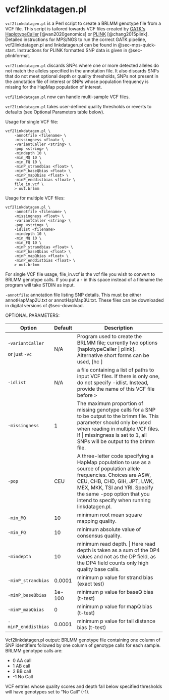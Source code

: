 # vcf2linkdatagen.pl {#sec-vcf2linkdatagenpl}

`vcf2linkdatagen.pl` is a Perl script to create a BRLMM
genotype file from a VCF file. This
script is tailored towards VCF files created by
[GATK\'s HaplotypeCaller](https://gatk.broadinstitute.org/) [@van2020genomics] 
or 
[PLINK](https://www.cog-genomics.org/plink/) [@chang2015plink]. 
Detailed
instructions for MPS/NGS to run the correct GATK pipeline, vcf2linkdatagen.pl and
linkdatagen.pl can be found in @sec-mps-quick-start.
Instructions for PLINK formatted SNP data is given in @sec-plinkformat.

`vcf2linkdatagen.pl` discards SNPs where one or more detected
alleles do not match the alleles specified in the annotation file. It also
discards SNPs that do not meet optional depth or quality thresholds, SNPs not
present in the annotation file of interest or SNPs whose population frequency
is missing for the HapMap population of interest.

`vcf2linkdatagen.pl` now can handle multi-sample VCF files.

`vcf2linkdatagen.pl` takes user-defined quality thresholds or
reverts to defaults (see Optional Parameters table below).

Usage for single VCF file:

```
vcf2linkdatagen.pl \
    -annotfile <filename> \
    -missingness <float> \
    -variantCaller <string> \
    -pop <string> \
    -mindepth 10 \
    -min_MQ 10 \
    -min_FQ 10 \
    -minP_strandbias <float> \
    -minP_baseQbias <float> \
    -minP_mapQbias <float> \
    -minP_enddistbias <float> \
    file_in.vcf \
    > out.brlmm
```

Usage for multiple VCF files:

```
vcf2linkdatagen.pl \
    -annotfile <filename> \
    -missingness <float> \
    -variantCaller <string> \
    -pop <string> \
    -idlist <filename>
    -mindepth 10 \
    -min_MQ 10 \
    -min_FQ 10 \
    -minP_strandbias <float> \
    -minP_baseQbias <float> \
    -minP_mapQbias <float> \
    -minP_enddistbias <float> \
    > out.brlmm
```

For single VCF file usage, file_in.vcf is the vcf file you
wish to convert to BRLMM genotype calls.
If you put a - in this space instead of a filename the program will take
STDIN as input.

`-annotfile`: annotation file listing SNP details. This must
be either annotHapMap2U.txt or annotHapMap3U.txt. 
These files can be downloaded in digital versions of @sec-download.

OPTIONAL PARAMETERS:

+---------------------+-------------+--------------------------------------------------------------------------------+
| **Option**          | **Default** | **Description**                                                                |
+=====================+=============+================================================================================+
| `-variantCaller`    | N/A         | Program used to create the BRLMM file; currently two                           |
|                     |             | options \[haplotypeCaller \| plink\].                                          |
|                     |             | Alternative short forms can be used, \[hc \]                                   |
| or just `-vc`       |             |                                                                                |
+---------------------+-------------+--------------------------------------------------------------------------------+
| `-idlist`           | N/A         | a file containing a list of paths to input VCF files. If                       |
|                     |             | there is only one, do not specify -idlist. Instead, provide the name of this   |
|                     |             | VCF file before \>                                                             |
+---------------------+-------------+--------------------------------------------------------------------------------+
| `-missingness`      | 1           | The maximum proportion of missing genotype calls for a                         |
|                     |             | SNP to be output to the brlmm file. This parameter should only be used when    |
|                     |             | reading in multiple VCF files. If                                             | 
|                     |             | missingness is set to 1, all SNPs will be output to the brlmm file.            |
+---------------------+-------------+--------------------------------------------------------------------------------+
| `-pop`              | CEU         | A three-letter code specifying a HapMap population to                          |
|                     |             | use as a source of population allele frequencies. Choices are ASW, CEU, CHB,   |
|                     |             | CHD, GIH, JPT, LWK, MEX, MKK, TSI and YRI. Specify the same -pop option that   |
|                     |             | you intend to specify when running linkdatagen.pl.                             |
+---------------------+-------------+--------------------------------------------------------------------------------+
| `-min_MQ`           | 10          | minimum root mean square mapping quality.                                      |
+---------------------+-------------+--------------------------------------------------------------------------------+
| `-min_FQ`           | 10          | minimum absolute value of consensus quality.                                   |
+---------------------+-------------+--------------------------------------------------------------------------------+
| `-mindepth`         | 10          | minimum read depth.                                                           | 
|                     |             | Here read depth is taken as a sum of the DP4 values and not as the DP          |
|                     |             | field, as the DP4 field counts only high quality base calls.                   |
+---------------------+-------------+--------------------------------------------------------------------------------+
| `-minP_strandbias`  | 0.0001      | minimum p value for strand bias (exact test)                                   |
+---------------------+-------------+--------------------------------------------------------------------------------+
| `-minP_baseQbias`   | 1e-100      | minimum p value for baseQ bias (t-test)                                        |
+---------------------+-------------+--------------------------------------------------------------------------------+
| `-minP_mapQbias`    | 0           | minimum p value for mapQ bias (t-test)                                         |
+---------------------+-------------+--------------------------------------------------------------------------------+
| `-minP_enddistbias` | 0.0001      | minimum p value for tail distance bias (t-test)                                |
+---------------------+-------------+--------------------------------------------------------------------------------+

Vcf2linkdatagen.pl output:
BRLMM genotype file containing one column of SNP identifiers followed by
one column of genotype calls for each sample.
BRLMM genotype calls are:

- 0 AA call
- 1 AB call
- 2 BB call
- -1 No Call

VCF entries whose quality scores and depth fall below
specified thresholds will have genotypes set to "No Call" (-1).
